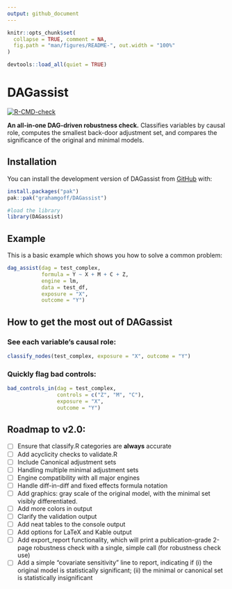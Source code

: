 ```yaml
---
output: github_document
---
```


<!-- README.md is generated from README.Rmd. Please edit that file -->

```r
knitr::opts_chunk$set(
  collapse = TRUE, comment = NA,
  fig.path = "man/figures/README-", out.width = "100%"
)

devtools::load_all(quiet = TRUE)
```

# DAGassist

<!-- badges: start -->
[![R-CMD-check](https://github.com/grahamgoff/DAGassist/actions/workflows/R-CMD-check.yaml/badge.svg)](https://github.com/grahamgoff/DAGassist/actions/workflows/R-CMD-check.yaml)
<!-- badges: end -->

**An all-in-one DAG-driven robustness check.**
Classifies variables by causal role, computes the smallest back-door adjustment set, and compares the significance of the original and minimal models.


## Installation

You can install the development version of DAGassist from [GitHub](https://github.com/) with:

``` r
install.packages("pak")
pak::pak("grahamgoff/DAGassist")

#load the library
library(DAGassist) 
```

## Example

This is a basic example which shows you how to solve a common problem:

```r
dag_assist(dag = test_complex, 
           formula = Y ~ X + M + C + Z,
           engine = lm,
           data = test_df, 
           exposure = "X",
           outcome = "Y")
```

## How to get the most out of **DAGassist**

### See each variable's causal role:

```r
classify_nodes(test_complex, exposure = "X", outcome = "Y")
```

### Quickly flag bad controls:

```r
bad_controls_in(dag = test_complex, 
                controls = c("Z", "M", "C"), 
                exposure = "X",
                outcome = "Y")
```

## Roadmap to v2.0:

- [ ] Ensure that classify.R categories are **always** accurate
- [ ] Add acyclicity checks to validate.R
- [ ] Include Canonical adjustment sets
- [ ] Handling multiple minimal adjustment sets
- [ ] Engine compatibility with all major engines
- [ ] Handle diff-in-diff and fixed effects formula notation
- [ ] Add graphics: gray scale of the original model, with the minimal set visibly          differentiated.
- [ ] Add more colors in output
- [ ] Clarify the validation output
- [ ] Add neat tables to the console output
- [ ] Add options for LaTeX and Kable output
- [ ] Add export_report functionality, which will print a publication-grade 2-page robustness check with a single, simple call (for robustness check use)
- [ ] Add a simple "covariate sensitivity" line to report, indicating if (i) the original model is statistically significant; (ii) the minimal or canonical set is statistically insignificant
